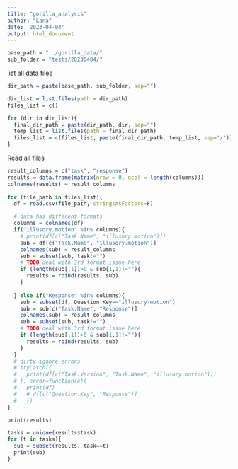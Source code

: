 ```yaml
---
title: "gorilla_analysis"
author: "Lana"
date: '2023-04-04'
output: html_document
---
```


```r
base_path = "../gorilla_data/"
sub_folder = "tests/20230404/"

```

list all data files
```r
dir_path = paste(base_path, sub_folder, sep="")

dir_list = list.files(path = dir_path)
files_list = c()

for (dir in dir_list){
  final_dir_path = paste(dir_path, dir, sep="")
  temp_list = list.files(path = final_dir_path)
  files_list = c(files_list, paste(final_dir_path, temp_list, sep="/"))
}

```

Read all files

```r

result_columns = c("task", "response")
results = data.frame(matrix(nrow = 0, ncol = length(columns))) 
colnames(results) = result_columns
  
for (file_path in files_list){
  df = read.csv(file_path, stringsAsFactors=F)

  # data has different formats
  columns = colnames(df)
  if("illusory.motion" %in% columns){
    # print(df[c("Task.Name", "illusory.motion")])
    sub = df[c("Task.Name", "illusory.motion")]
    colnames(sub) = result_columns
    sub = subset(sub, task!="")
    # TODO deal with 3rd format issue here
    if (length(sub[,1])>0 & sub[1,1]!=""){
      results = rbind(results, sub)
    }
    
  } else if("Response" %in% columns){
    sub = subset(df, Question.Key=="illusory-motion")
    sub = sub[c("Task.Name", "Response")]
    colnames(sub) = result_columns
    sub = subset(sub, task!="")
    # TODO deal with 3rd format issue here
    if (length(sub[,1])>0 & sub[1,1]!=""){
      results = rbind(results, sub)
    }
  }
  # dirty ignore errors
  # tryCatch({
  #   print(df[c("Task.Version", "Task.Name", "illusory.motion")])
  # }, error=function(e){
  #   print(df)
  #   # df[c("Question.Key", "Response")]
  #   })
}

print(results)

tasks = unique(results$task)
for (t in tasks){
  sub = subset(results, task==t)
  print(sub)
}
```

